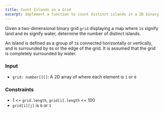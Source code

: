 ```yaml
---
title: Count Islands in a Grid
excerpt: Implement a function to count distinct islands in a 2D binary grid
---
```



Given a two-dimensional binary grid `grid` displaying a map where `1`s signify land and `0`s signify water, determine the number of distinct islands.

An island is defined as a group of `1`s connected horizontally or vertically, and is surrounded by `0`s or the edge of the grid. It is assumed that the grid is completely surrounded by water.

### Input

- `grid: number[][]`: A 2D array of where each element is `1` or `0`

<MDXTestExamples testCases={runTestCases} />

### Constraints

- 1 &lt;= `grid.length`, `grid[i].length` &lt;= 100
- `grid[i][j]` is `0` or `1`
